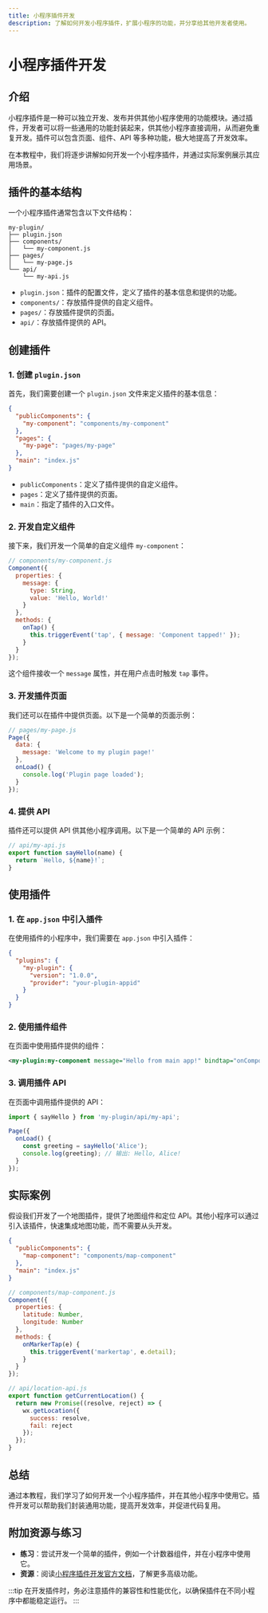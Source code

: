 ```yaml
---
title: 小程序插件开发
description: 了解如何开发小程序插件，扩展小程序的功能，并分享给其他开发者使用。
---
```


# 小程序插件开发

## 介绍

小程序插件是一种可以独立开发、发布并供其他小程序使用的功能模块。通过插件，开发者可以将一些通用的功能封装起来，供其他小程序直接调用，从而避免重复开发。插件可以包含页面、组件、API 等多种功能，极大地提高了开发效率。

在本教程中，我们将逐步讲解如何开发一个小程序插件，并通过实际案例展示其应用场景。

## 插件的基本结构

一个小程序插件通常包含以下文件结构：

```
my-plugin/
├── plugin.json
├── components/
│   └── my-component.js
├── pages/
│   └── my-page.js
└── api/
    └── my-api.js
```

- `plugin.json`：插件的配置文件，定义了插件的基本信息和提供的功能。
- `components/`：存放插件提供的自定义组件。
- `pages/`：存放插件提供的页面。
- `api/`：存放插件提供的 API。

## 创建插件

### 1. 创建 `plugin.json`

首先，我们需要创建一个 `plugin.json` 文件来定义插件的基本信息：

```json
{
  "publicComponents": {
    "my-component": "components/my-component"
  },
  "pages": {
    "my-page": "pages/my-page"
  },
  "main": "index.js"
}
```

- `publicComponents`：定义了插件提供的自定义组件。
- `pages`：定义了插件提供的页面。
- `main`：指定了插件的入口文件。

### 2. 开发自定义组件

接下来，我们开发一个简单的自定义组件 `my-component`：

```javascript
// components/my-component.js
Component({
  properties: {
    message: {
      type: String,
      value: 'Hello, World!'
    }
  },
  methods: {
    onTap() {
      this.triggerEvent('tap', { message: 'Component tapped!' });
    }
  }
});
```

这个组件接收一个 `message` 属性，并在用户点击时触发 `tap` 事件。

### 3. 开发插件页面

我们还可以在插件中提供页面。以下是一个简单的页面示例：

```javascript
// pages/my-page.js
Page({
  data: {
    message: 'Welcome to my plugin page!'
  },
  onLoad() {
    console.log('Plugin page loaded');
  }
});
```

### 4. 提供 API

插件还可以提供 API 供其他小程序调用。以下是一个简单的 API 示例：

```javascript
// api/my-api.js
export function sayHello(name) {
  return `Hello, ${name}!`;
}
```

## 使用插件

### 1. 在 `app.json` 中引入插件

在使用插件的小程序中，我们需要在 `app.json` 中引入插件：

```json
{
  "plugins": {
    "my-plugin": {
      "version": "1.0.0",
      "provider": "your-plugin-appid"
    }
  }
}
```

### 2. 使用插件组件

在页面中使用插件提供的组件：

```xml
<my-plugin:my-component message="Hello from main app!" bindtap="onComponentTap" />
```

### 3. 调用插件 API

在页面中调用插件提供的 API：

```javascript
import { sayHello } from 'my-plugin/api/my-api';

Page({
  onLoad() {
    const greeting = sayHello('Alice');
    console.log(greeting); // 输出: Hello, Alice!
  }
});
```

## 实际案例

假设我们开发了一个地图插件，提供了地图组件和定位 API。其他小程序可以通过引入该插件，快速集成地图功能，而不需要从头开发。

```json
{
  "publicComponents": {
    "map-component": "components/map-component"
  },
  "main": "index.js"
}
```

```javascript
// components/map-component.js
Component({
  properties: {
    latitude: Number,
    longitude: Number
  },
  methods: {
    onMarkerTap(e) {
      this.triggerEvent('markertap', e.detail);
    }
  }
});
```

```javascript
// api/location-api.js
export function getCurrentLocation() {
  return new Promise((resolve, reject) => {
    wx.getLocation({
      success: resolve,
      fail: reject
    });
  });
}
```

## 总结

通过本教程，我们学习了如何开发一个小程序插件，并在其他小程序中使用它。插件开发可以帮助我们封装通用功能，提高开发效率，并促进代码复用。

## 附加资源与练习

- **练习**：尝试开发一个简单的插件，例如一个计数器组件，并在小程序中使用它。
- **资源**：阅读[小程序插件开发官方文档](https://developers.weixin.qq.com/miniprogram/dev/framework/plugin/)，了解更多高级功能。

:::tip
在开发插件时，务必注意插件的兼容性和性能优化，以确保插件在不同小程序中都能稳定运行。
:::